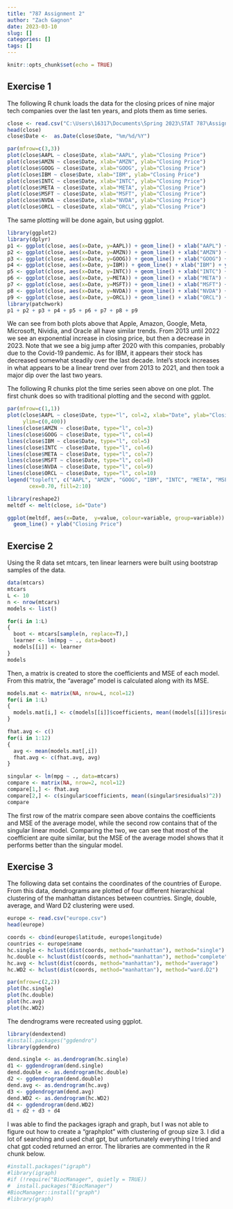 ```yaml
---
title: "787 Assignment 2"
author: "Zach Gagnon"
date: 2023-03-10
slug: []
categories: []
tags: []
---
```


```r
knitr::opts_chunk$set(echo = TRUE)
```

## Exercise 1

The following R chunk loads the data for the closing prices of nine major tech companies over the last ten years, and plots them as time series.

```r
close <- read.csv("C:\Users\16317\Documents\Spring 2023\STAT 787\Assignment 2\ClosingPrices.csv")
head(close)
close$Date <-  as.Date(close$Date, "%m/%d/%Y")

par(mfrow=c(3,3))
plot(close$AAPL ~ close$Date, xlab="AAPL", ylab="Closing Price")
plot(close$AMZN ~ close$Date, xlab="AMZN", ylab="Closing Price")
plot(close$GOOG ~ close$Date, xlab="GOOG", ylab="Closing Price")
plot(close$IBM ~ close$Date, xlab="IBM", ylab="Closing Price")
plot(close$INTC ~ close$Date, xlab="INTC", ylab="Closing Price")
plot(close$META ~ close$Date, xlab="META", ylab="Closing Price")
plot(close$MSFT ~ close$Date, xlab="MSFT", ylab="Closing Price")
plot(close$NVDA ~ close$Date, xlab="NVDA", ylab="Closing Price")
plot(close$ORCL ~ close$Date, xlab="ORCL", ylab="Closing Price")
```

The same plotting will be done again, but using ggplot.

```r
library(ggplot2)
library(dplyr)
p1 <- ggplot(close, aes(x=Date, y=AAPL)) + geom_line() + xlab("AAPL") + ylab("Closing Price")
p2 <- ggplot(close, aes(x=Date, y=AMZN)) + geom_line() + xlab("AMZN") + ylab("Closing Price")
p3 <- ggplot(close, aes(x=Date, y=GOOG)) + geom_line() + xlab("GOOG") + ylab("Closing Price")
p4 <- ggplot(close, aes(x=Date, y=IBM)) + geom_line() + xlab("IBM") + ylab("Closing Price")
p5 <- ggplot(close, aes(x=Date, y=INTC)) + geom_line() + xlab("INTC") + ylab("Closing Price")
p6 <- ggplot(close, aes(x=Date, y=META)) + geom_line() + xlab("META") + ylab("Closing Price")
p7 <- ggplot(close, aes(x=Date, y=MSFT)) + geom_line() + xlab("MSFT") + ylab("Closing Price")
p8 <- ggplot(close, aes(x=Date, y=NVDA)) + geom_line() + xlab("NVDA") + ylab("Closing Price")
p9 <- ggplot(close, aes(x=Date, y=ORCL)) + geom_line() + xlab("ORCL") + ylab("Closing Price")
library(patchwork)
p1 + p2 + p3 + p4 + p5 + p6 + p7 + p8 + p9
```

We can see from both plots above that Apple, Amazon, Google, Meta, Microsoft, Nividia, and Oracle all have similar trends. From 2013 until 2022 we see an exponential increase in closing price, but then a decrease in 2023. Note that we see a big jump after 2020 with this companies, probably due to the Covid-19 pandemic. As for IBM, it appears their stock has decreased somewhat steadily over the last decade. Intel's stock increases in what appears to be a linear trend over from 2013 to 2021, and then took a major dip over the last two years.

The following R chunks plot the time series seen above on one plot. The first chunk does so with traditional plotting and the second with ggplot.

```r
par(mfrow=c(1,1))
plot(close$AAPL ~ close$Date, type="l", col=2, xlab="Date", ylab="Closing Price", 
     ylim=c(0,400))
lines(close$AMZN ~ close$Date, type="l", col=3)
lines(close$GOOG ~ close$Date, type="l", col=4)
lines(close$IBM ~ close$Date, type="l", col=5)
lines(close$INTC ~ close$Date, type="l", col=6)
lines(close$META ~ close$Date, type="l", col=7)
lines(close$MSFT ~ close$Date, type="l", col=8)
lines(close$NVDA ~ close$Date, type="l", col=9)
lines(close$ORCL ~ close$Date, type="l", col=10)
legend("topleft", c("AAPL", "AMZN", "GOOG", "IBM", "INTC", "META", "MSFT", "NVDA", "ORCL"), 
       cex=0.70, fill=2:10)
```

```r
library(reshape2)
meltdf <- melt(close, id="Date")

ggplot(meltdf, aes(x=Date,  y=value, colour=variable, group=variable)) +
  geom_line() + ylab("Closing Price")
```

## Exercise 2

Using the R data set mtcars, ten linear learners were built using bootstrap samples of the data.

```r
data(mtcars)
mtcars
L <- 10
n <- nrow(mtcars)
models <- list()

for(i in 1:L)
{
  boot <- mtcars[sample(n, replace=T),]
  learner <- lm(mpg ~ ., data=boot)
  models[[i]] <- learner
}
models
```

Then, a matrix is created to store the coefficients and MSE of each model. From this matrix, the "average" model is calculated along with its MSE.

```r
models.mat <- matrix(NA, nrow=L, ncol=12)
for(i in 1:L)
{
  models.mat[i,] <- c(models[[i]]$coefficients, mean((models[[i]]$residuals)^2))
}

fhat.avg <- c()
for(i in 1:12)
{
  avg <- mean(models.mat[,i])
  fhat.avg <- c(fhat.avg, avg)
}

singular <- lm(mpg ~ ., data=mtcars)
compare <- matrix(NA, nrow=2, ncol=12)
compare[1,] <- fhat.avg
compare[2,] <- c(singular$coefficients, mean((singular$residuals)^2))
compare
```

The first row of the matrix compare seen above contains the coefficients and MSE of the average model, while the second row contains that of the singular linear model. Comparing the two, we can see that most of the coefficient are quite similar, but the MSE of the average model shows that it performs better than the singular model.

## Exercise 3

The following data set contains the coordinates of the countries of Europe. From this data,  dendrograms are plotted of four different hierarchical clustering of the manhattan distances between countries. Single, double, average, and Ward D2 clustering were used.

```r
europe <- read.csv("europe.csv")
head(europe)

coords <- cbind(europe$latitude, europe$longitude)
countries <- europe$name
hc.single <- hclust(dist(coords, method="manhattan"), method="single")
hc.double <- hclust(dist(coords, method="manhattan"), method="complete")
hc.avg <- hclust(dist(coords, method="manhattan"), method="average")
hc.WD2 <- hclust(dist(coords, method="manhattan"), method="ward.D2")

par(mfrow=c(2,2))
plot(hc.single)
plot(hc.double)
plot(hc.avg)
plot(hc.WD2)
```

The dendrograms were recreated using ggplot.

```r
library(dendextend)
#install.packages("ggdendro")
library(ggdendro)

dend.single <- as.dendrogram(hc.single)
d1 <- ggdendrogram(dend.single)
dend.double <- as.dendrogram(hc.double)
d2 <- ggdendrogram(dend.double)
dend.avg <- as.dendrogram(hc.avg)
d3 <- ggdendrogram(dend.avg)
dend.WD2 <- as.dendrogram(hc.WD2)
d4 <- ggdendrogram(dend.WD2)
d1 + d2 + d3 + d4
```

I was able to find the packages igraph and graph, but I was not able to figure out how to create a "graphplot" with clustering of group size 3. I did a lot of searching and used chat gpt, but unfortunately everything I tried and chat gpt coded returned an error. The libraries are commented in the R chunk below.

```r
#install.packages("igraph")
#library(igraph)
#if (!require("BiocManager", quietly = TRUE))
#  install.packages("BiocManager")
#BiocManager::install("graph")
#library(graph)
```


